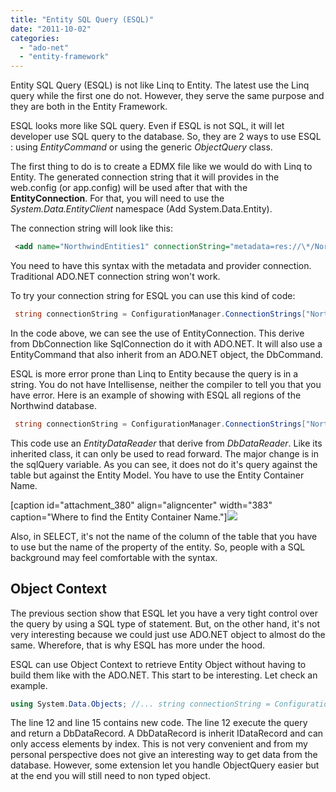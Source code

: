 ```yaml
---
title: "Entity SQL Query (ESQL)"
date: "2011-10-02"
categories: 
  - "ado-net"
  - "entity-framework"
---
```


Entity SQL Query (ESQL) is not like Linq to Entity. The latest use the Linq query while the first one do not. However, they serve the same purpose and they are both in the Entity Framework.

ESQL looks more like SQL query. Even if ESQL is not SQL, it will let developer use SQL query to the database. So, they are 2 ways to use ESQL : using _EntityCommand_ or using the generic _ObjectQuery_ class.

The first thing to do is to create a EDMX file like we would do with Linq to Entity. The generated connection string that it will provides in the web.config (or app.config) will be used after that with the **EntityConnection**. For that, you will need to use the _System.Data.EntityClient_ namespace (Add System.Data.Entity).

The connection string will look like this: 
```xml
 <add name="NorthwindEntities1" connectionString="metadata=res://\*/NorthwindModel.csdl|res://\*/NorthwindModel.ssdl|res://\*/NorthwindModel.msl;provider=System.Data.SqlClient;provider connection string=&quot;Data Source=PATRICK-PC\\SQLEXPRESS;Initial Catalog=Northwind;Integrated Security=True;MultipleActiveResultSets=True&quot;" providerName="System.Data.EntityClient" /></connectionStrings> 
```


You need to have this syntax with the metadata and provider connection. Traditional ADO.NET connection string won't work.

To try your connection string for ESQL you can use this kind of code:


```csharp
 string connectionString = ConfigurationManager.ConnectionStrings["NorthwindEntities1"].ConnectionString; using (EntityConnection conn = new EntityConnection(connectionString)) { conn.Open(); System.Diagnostics.Debug.WriteLine("Connected"); conn.Close(); } 
```

In the code above, we can see the use of EntityConnection. This derive from DbConnection like SqlConnection do it with ADO.NET. It will also use a EntityCommand that also inherit from an ADO.NET object, the DbCommand.

ESQL is more error prone than Linq to Entity because the query is in a string. You do not have Intellisense, neither the compiler to tell you that you have error. Here is an example of showing with ESQL all regions of the Northwind database.


```csharp
 string connectionString = ConfigurationManager.ConnectionStrings["NorthwindEntities1"].ConnectionString; using (EntityConnection conn = new EntityConnection(connectionString)) { conn.Open(); string sqlQuery = @"SELECT reg.RegionId , reg.RegionDescription FROM NorthwindEntities1.Region as reg"; using (EntityCommand command = new EntityCommand(sqlQuery, conn)) { var reader = command.ExecuteReader(System.Data.CommandBehavior.SequentialAccess); while (reader.Read()) { System.Diagnostics.Debug.WriteLine(reader["RegionId"] + " : " + reader["RegionDescription"]); } } conn.Close(); } 
```

This code use an _EntityDataReader_ that derive from _DbDataReader_. Like its inherited class, it can only be used to read forward. The major change is in the sqlQuery variable. As you can see, it does not do it's query against the table but against the Entity Model. You have to use the Entity Container Name.

[caption id="attachment\_380" align="aligncenter" width="383" caption="Where to find the Entity Container Name."]![](images/entitycontainername.png)

Also, in SELECT, it's not the name of the column of the table that you have to use but the name of the property of the entity. So, people with a SQL background may feel comfortable with the syntax.

## Object Context

The previous section show that ESQL let you have a very tight control over the query by using a SQL type of statement. But, on the other hand, it's not very interesting because we could just use ADO.NET object to almost do the same. Wherefore, that is why ESQL has more under the hood.

ESQL can use Object Context to retrieve Entity Object without having to build them like with the ADO.NET. This start to be interesting. Let check an example.

```csharp
using System.Data.Objects; //... string connectionString = ConfigurationManager.ConnectionStrings["NorthwindEntities1"].ConnectionString; using (EntityConnection conn = new EntityConnection(connectionString)) { using (ObjectContext objectContext = new ObjectContext(connectionString)) { objectContext.Connection.Open(); string sqlQuery = @"SELECT reg.RegionId , reg.RegionDescription FROM NorthwindEntities1.Region as reg"; var allRegions = new ObjectQuery<DbDataRecord>(sqlQuery, objectContext).ToList(); foreach (var region in allRegions) { System.Diagnostics.Debug.WriteLine(region.GetInt32(0) + " : " + region.GetString(1)); } objectContext.Connection.Close(); } } 
```

The line 12 and line 15 contains new code. The line 12 execute the query and return a DbDataRecord. A DbDataRecord is inherit IDataRecord and can only access elements by index. This is not very convenient and from my personal perspective does not give an interesting way to get data from the database. However, some extension let you handle ObjectQuery easier but at the end you will still need to non typed object.
